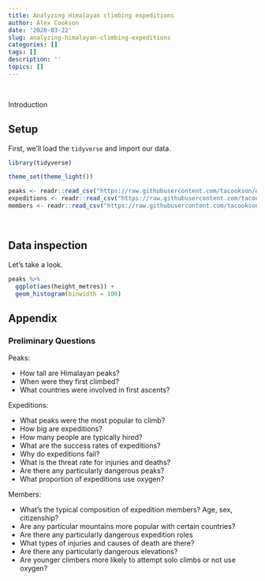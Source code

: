 ```yaml
---
title: Analyzing Himalayan climbing expeditions
author: Alex Cookson
date: '2020-03-22'
slug: analyzing-himalayan-climbing-expeditions
categories: []
tags: []
description: ''
topics: []
---  
```

\  

Introduction


## Setup

First, we'll load the `tidyverse` and import our data.

```r
library(tidyverse)

theme_set(theme_light())

peaks <- readr::read_csv("https://raw.githubusercontent.com/tacookson/data/master/himalayan-expeditions/peaks.csv")
expeditions <- readr::read_csv("https://raw.githubusercontent.com/tacookson/data/master/himalayan-expeditions/expeditions.csv")
members <- readr::read_csv("https://raw.githubusercontent.com/tacookson/data/master/himalayan-expeditions/members.csv")
```  
\  


## Data inspection

Let's take a look.

```r
peaks %>%
  ggplot(aes(height_metres)) +
  geom_histogram(binwidth = 100)
```


## Appendix

### Preliminary Questions

Peaks:

- How tall are Himalayan peaks?
- When were they first climbed?
- What countries were involved in first ascents?


Expeditions:

- What peaks were the most popular to climb?
- How big are expeditions?
- How many people are typically hired?
- What are the success rates of expeditions?
- Why do expeditions fail?
- What is the threat rate for injuries and deaths?
- Are there any particularly dangerous peaks?
- What proportion of expeditions use oxygen?


Members:

- What's the typical composition of expedition members? Age, sex, citizenship?
- Are any particular mountains more popular with certain countries?
- Are there any particularly dangerous expedition roles
- What types of injuries and causes of death are there?
- Are there any particularly dangerous elevations?
- Are younger climbers more likely to attempt solo climbs or not use oxygen?
